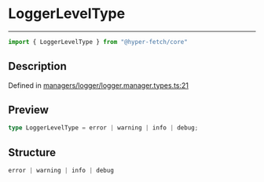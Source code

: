 

# LoggerLevelType

<div class="api-docs__separator" data-reactroot="">

---

</div><div class="api-docs__import" data-reactroot="">

```ts
import { LoggerLevelType } from "@hyper-fetch/core"
```

</div><div class="api-docs__section">

## Description

</div><div class="api-docs__description"><span class="api-docs__do-not-parse">



</span></div><p class="api-docs__definition">

Defined in [managers/logger/logger.manager.types.ts:21](https://github.com/BetterTyped/hyper-fetch/blob/cc329b91/packages/core/src/managers/logger/logger.manager.types.ts#L21)

</p><div class="api-docs__section">

## Preview

</div><div class="api-docs__preview type single">

```ts
type LoggerLevelType = error | warning | info | debug;
```

</div><div class="api-docs__section">

## Structure

</div><div class="api-docs__returns">

```ts
error | warning | info | debug
```

</div>